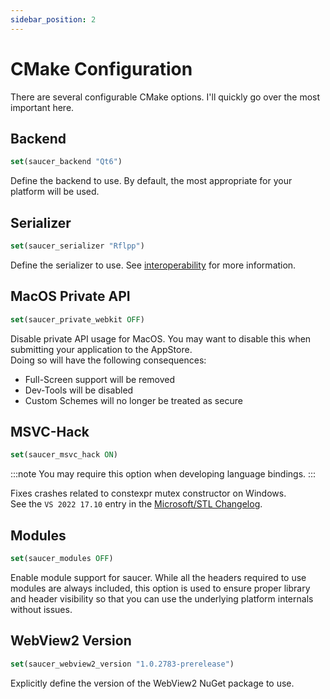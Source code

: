 ```yaml
---
sidebar_position: 2
---
```


# CMake Configuration

There are several configurable CMake options. I'll quickly go over the most important here.  

## Backend

```cmake title="Example: Use Qt6 backend"
set(saucer_backend "Qt6")
```

Define the backend to use. By default, the most appropriate for your platform will be used.

## Serializer

```cmake title="Example: Use Rflpp serializer"
set(saucer_serializer "Rflpp")
```

Define the serializer to use. See [interoperability](../interoperability.mdx) for more information.

## MacOS Private API

```cmake title="Example: Disable Private API usage on MacOS"
set(saucer_private_webkit OFF)
```

Disable private API usage for MacOS. You may want to disable this when submitting your application to the AppStore.  
Doing so will have the following consequences:

* Full-Screen support will be removed
* Dev-Tools will be disabled
* Custom Schemes will no longer be treated as secure

## MSVC-Hack

```cmake title="Example: Enable MSVC Hack"
set(saucer_msvc_hack ON)
```

:::note
You may require this option when developing language bindings.
:::

Fixes crashes related to constexpr mutex constructor on Windows.  
See the `VS 2022 17.10` entry in the [Microsoft/STL Changelog](https://github.com/microsoft/STL/wiki/Changelog#vs-2022-1710).

## Modules

```cmake title="Example: Disable Modules"
set(saucer_modules OFF)
```

Enable module support for saucer. While all the headers required to use modules are always included, 
this option is used to ensure proper library and header visibility so that you can use the underlying platform internals without issues.

## WebView2 Version

```cmake title="Example: Custom WebView2 version"
set(saucer_webview2_version "1.0.2783-prerelease")
```

Explicitly define the version of the WebView2 NuGet package to use.  
